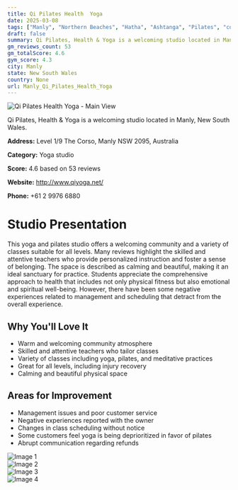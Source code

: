 ```yaml
---
title: Qi Pilates Health  Yoga
date: 2025-03-08
tags: ["Manly", "Northern Beaches", "Hatha", "Ashtanga", "Pilates", "community", "calming atmosphere", "Manly"]  
draft: false
summary: Qi Pilates, Health & Yoga is a welcoming studio located in Manly, New South Wales.
gm_reviews_count: 53
gm_totalScore: 4.6
gym_score: 4.3
city: Manly
state: New South Wales
country: None
url: Manly_Qi_Pilates_Health_Yoga
---
```


<div className="aspect-[16/9] relative my-8">
  <img 
    src="https://lh5.googleusercontent.com/p/AF1QipN6eC62X2AOQs8Qg_gEtlhjpzIa2TpooMzKkgLw=w1920-h1080-k-no"
    alt="Qi Pilates Health  Yoga - Main View"
    className="object-cover absolute inset-0 w-full h-full rounded-lg"
  />
</div>

Qi Pilates, Health & Yoga is a welcoming studio located in Manly, New South Wales.

**Address:** Level 1/9 The Corso, Manly NSW 2095, Australia

**Category:** Yoga studio

**Score:** 4.6 based on 53 reviews

**Website:** http://www.qiyoga.net/

**Phone:** +61 2 9976 6880

# Studio Presentation

This yoga and pilates studio offers a welcoming community and a variety of classes suitable for all levels. Many reviews highlight the skilled and attentive teachers who provide personalized instruction and foster a sense of belonging. The space is described as calming and beautiful, making it an ideal sanctuary for practice. Students appreciate the comprehensive approach to health that includes not only physical fitness but also emotional and spiritual well-being. However, there have been some negative experiences related to management and scheduling that detract from the overall experience.

## Why You'll Love It

- Warm and welcoming community atmosphere
- Skilled and attentive teachers who tailor classes
- Variety of classes including yoga, pilates, and meditative practices
- Great for all levels, including injury recovery
- Calming and beautiful physical space

## Areas for Improvement

- Management issues and poor customer service
- Negative experiences reported with the owner
- Changes in class scheduling without notice
- Some customers feel yoga is being deprioritized in favor of pilates
- Abrupt communication regarding refunds

<div className="grid grid-cols-1 xl:grid-cols-2 gap-4 my-8">
<div className="aspect-[4/3] relative"><img src="https://lh5.googleusercontent.com/p/AF1QipOUrYID26f1lcEknY6FiuOWvRHYYoZJK_8EPl6X=w1920-h1080-k-no" alt="Image 1" className="object-cover absolute inset-0 w-full h-full rounded-lg" /></div>
<div className="aspect-[4/3] relative"><img src="https://lh5.googleusercontent.com/p/AF1QipNo-bsLOh3V_xStNJISPXlfOSOXTkjYX8d_S_X0=w1920-h1080-k-no" alt="Image 2" className="object-cover absolute inset-0 w-full h-full rounded-lg" /></div>
<div className="aspect-[4/3] relative"><img src="https://lh5.googleusercontent.com/p/AF1QipPfCo8IIyzuaIlqSzHRTpMPezmqc58fxwsiW8Qs=w1920-h1080-k-no" alt="Image 3" className="object-cover absolute inset-0 w-full h-full rounded-lg" /></div>
<div className="aspect-[4/3] relative"><img src="https://lh5.googleusercontent.com/p/AF1QipOt4y6iKTeUPQSOJEkI3Yy9ouXzY44OohtaRmn2=w1920-h1080-k-no" alt="Image 4" className="object-cover absolute inset-0 w-full h-full rounded-lg" /></div>
</div>